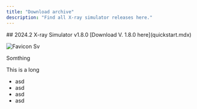 ```yaml
---
title: "Download archive"
description: "Find all X-ray simulator releases here."
---
```


<Update label="04/29/2025" description="2024.2 Update X-ray simulator v1.8.0">
  ## 2024.2 X-ray Simulator v1.8.0
  [Download V. 1.8.0 here](quickstart.mdx) 

  ![Favicon Sv](/favicon.svg)

  Somthing

  This is a long

  - asd
  - asd
  - asd
  - asd
</Update>

<Update label="04/29/2025" description="">
  
</Update>